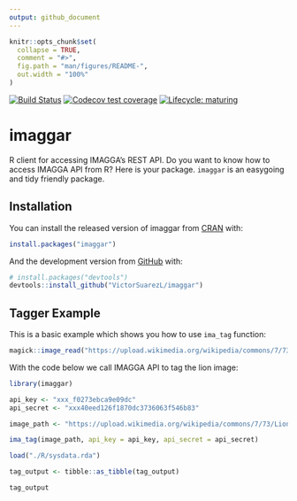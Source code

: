 ```yaml
---
output: github_document
---
```


<!-- README.md is generated from README.Rmd. Please edit that file -->

```r
knitr::opts_chunk$set(
  collapse = TRUE,
  comment = "#>",
  fig.path = "man/figures/README-",
  out.width = "100%"
)
```

<!-- badges: start -->
[![Build Status](https://travis-ci.org/VictorSuarezL/imaggar.svg?branch=master)](https://travis-ci.org/VictorSuarezL/imaggar)
[![Codecov test coverage](https://codecov.io/gh/VictorSuarezL/imaggar/branch/master/graph/badge.svg)](https://codecov.io/gh/VictorSuarezL/imaggar?branch=master)
[![Lifecycle: maturing](https://img.shields.io/badge/lifecycle-maturing-blue.svg)](https://www.tidyverse.org/lifecycle/#maturing)
<!-- badges: end -->
  
# imaggar

R client for accessing IMAGGA’s REST API. Do you want to know how to access IMAGGA API from R? Here is your package. `imaggar` is an easygoing and tidy friendly package. 

## Installation

You can install the released version of imaggar from [CRAN](https://CRAN.R-project.org) with:

``` r
install.packages("imaggar")
```

And the development version from [GitHub](https://github.com/) with:

``` r
# install.packages("devtools")
devtools::install_github("VictorSuarezL/imaggar")
```
## Tagger Example

This is a basic example which shows you how to use `ima_tag` function:

```r
magick::image_read("https://upload.wikimedia.org/wikipedia/commons/7/73/Lion_waiting_in_Namibia.jpg")
```

With the code below we call IMAGGA API to tag the lion image:
```r
library(imaggar)

api_key <- "xxx_f0273ebca9e09dc"
api_secret <- "xxx40eed126f1870dc3736063f546b83"

image_path <- "https://upload.wikimedia.org/wikipedia/commons/7/73/Lion_waiting_in_Namibia.jpg"

ima_tag(image_path, api_key = api_key, api_secret = api_secret)
```

```r
load("./R/sysdata.rda")

tag_output <- tibble::as_tibble(tag_output)
```

```r
tag_output
```



